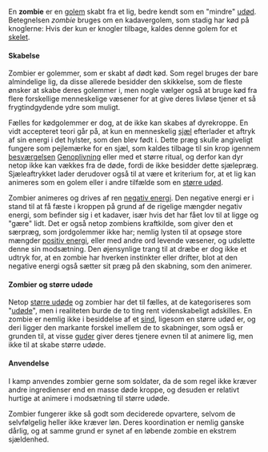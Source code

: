 {{title:Zombie}}
{{author:Laura Holmegaard}}
{{timestamp:2011-01-16T08:11:14Z}}
{{copyright:Zombie}}
En '''zombie''' er en [[golem]] skabt fra et lig, bedre kendt som en "mindre" [[udøde|udød]]. Betegnelsen ''zombie'' bruges om en kadavergolem, som stadig har kød på knoglerne: Hvis der kun er knogler tilbage, kaldes denne golem for et [[skelet]].

====Skabelse====
Zombier er golemmer, som er skabt af dødt kød. Som regel bruges der bare almindelige lig, da disse allerede besidder den skikkelse, som de fleste ønsker at skabe deres golemmer i, men nogle vælger også at bruge kød fra flere forskellige menneskelige væsener for at give deres livløse tjener et så frygtindgydende ydre som muligt.

Fælles for kødgolemmer er dog, at de ikke kan skabes af dyrekroppe. En vidt accepteret teori går på, at kun en menneskelig [[sjæl]] efterlader et aftryk af sin energi i det hylster, som den blev født i. Dette præg skulle angiveligt fungere som pejlemærke for en sjæl, som kaldes tilbage til sin krop igennem [[besværgelse|besværgelsen]] [[Genoplivning]] eller med et større ritual, og derfor kan dyr netop ikke kan vækkes fra de døde, fordi de ikke besidder dette sjælepræg. Sjæleaftrykket lader derudover også til at være et kriterium for, at et lig kan animeres som en golem eller i andre tilfælde som en [[større udøde|større udød]].

Zombier animeres og drives af ren [[den negative energi|negativ energi]]. Den negative energi er i stand til at få fæste i kroppen på grund af de rigelige mængder negativ energi, som befinder sig i et kadaver, især hvis det har fået lov til at ligge og "gære" lidt. Det er også netop zombiens kraftkilde, som giver den et særpræg, som jordgolemmer ikke har; nemlig lysten til at opsøge store mængder [[den positive energi|positiv energi]], eller med andre ord levende væsener, og udslette denne sin modsætning. Den øjensynlige trang til at dræbe er dog ikke et udtryk for, at en zombie har hverken instinkter eller drifter, blot at den negative energi også sætter sit præg på den skabning, som den animerer.

====Zombier og større udøde====
Netop [[større udøde]] og zombier har det til fælles, at de kategoriseres som "[[udøde]]", men i realiteten burde de to ting rent videnskabeligt adskilles. En zombie er nemlig ikke i besiddelse af et [[sind]], ligesom en større udød er, og deri ligger den markante forskel imellem de to skabninger, som også er grunden til, at visse [[guderne|guder]] giver deres tjenere evnen til at animere lig, men ikke til at skabe større udøde.

====Anvendelse====
I kamp anvendes zombier gerne som soldater, da de som regel ikke kræver andre ingredienser end en masse døde kroppe, og desuden er relativt hurtige at animere i modsætning til større udøde.

Zombier fungerer ikke så godt som deciderede opvartere, selvom de selvfølgelig heller ikke kræver løn. Deres koordination er nemlig ganske dårlig, og at samme grund er synet af en løbende zombie en ekstrem sjældenhed.